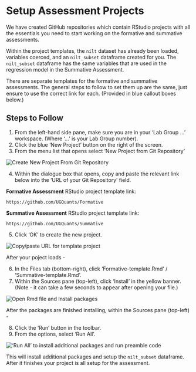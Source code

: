# Setup Assessment Projects

We have created GitHub repositories which contain RStudio projects with all the essentials you need to start working on the formative and summative assessments.

Within the project templates, the `nilt` dataset has already been loaded, variables coerced, and an `nilt_subset` dataframe created for you. The `nilt_subset` dataframe has the same variables that are used in the regression model in the Summative Assessment.

There are separate templates for the formative and summative assessments. The general steps to follow to set them up are the same, just ensure to use the correct link for each. (Provided in blue callout boxes below.)

## Steps to Follow

1. From the left-hand side pane, make sure you are in your 'Lab Group ...' workspace. (Where '...' is your Lab Group number).
2. Click the blue 'New Project' button on the right of the screen.
3. From the menu list that opens select 'New Project from Git Repository'

![Create New Project From Git Repository](../images/assess_git.png)\

4. Within the dialogue box that opens, copy and paste the relevant link below into the 'URL of your Git Repository' field.

::: {.callout-note appearance="minimal"}

**Formative Assessment** RStudio project template link:

```
https://github.com/UGQuants/Formative
```

:::

::: {.callout-note appearance="minimal"}

**Summative Assessment** RStudio project template link:

```
https://github.com/UGQuants/Summative
```

:::

5. Click 'OK' to create the new project.

![Copy/paste URL for template project](../images/assess_link.png)\

After your poject loads -

6. In the Files tab (bottom-right), click 'Formative-template.Rmd' / 'Summative-template.Rmd'.
7. Within the Sources pane (top-left), click 'Install' in the yellow banner. (Note - it can take a few seconds to appear after opening your file.)

![Open Rmd file and Install packages](../images/assess_install1.png)\

After the packages are finished installing, within the Sources pane (top-left) -

8. Click the 'Run' button in the toolbar.
9. From the options, select 'Run All'.

!['Run All' to install additional packages and run preamble code](../images/assess_install2.png)\

This will install additional packages and setup the `nilt_subset` dataframe. After it finishes your project is all setup for the assessment.
